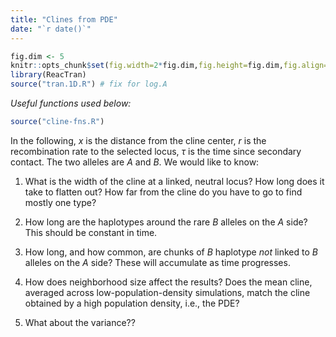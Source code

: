 ```yaml
---
title: "Clines from PDE"
date: "`r date()`"
---
```


$$
\newcommand{\E}{\mathbb{E}}
\renewcommand{\P}{\mathbb{P}}
\newcommand{\R}{\mathbb{R}}
\DeclareMathOperator{\sgn}{sgn}
\newcommand{\grad}{\nabla}
$$

```r
fig.dim <- 5
knitr::opts_chunk$set(fig.width=2*fig.dim,fig.height=fig.dim,fig.align='center')
library(ReacTran)
source("tran.1D.R") # fix for log.A
```

*Useful functions used below:*
```r
source("cline-fns.R")
```

In the following, $x$ is the distance from the cline center,
$r$ is the recombination rate to the selected locus,
$\tau$ is the time since secondary contact.
The two alleles are $A$ and $B$.
We would like to know:

1.  What is the width of the cline at a linked, neutral locus?
    How long does it take to flatten out?
    How far from the cline do you have to go to find mostly one type?

2.  How long are the haplotypes around the rare $B$ alleles on the $A$ side?
    This should be constant in time.
    
3.  How long, and how common, are chunks of $B$ haplotype *not* linked to $B$ alleles on the $A$ side?
    These will accumulate as time progresses.

4.  How does neighborhood size affect the results?
    Does the mean cline, averaged across low-population-density simulations,
    match the cline obtained by a high population density, i.e., the PDE?

5.  What about the variance??

